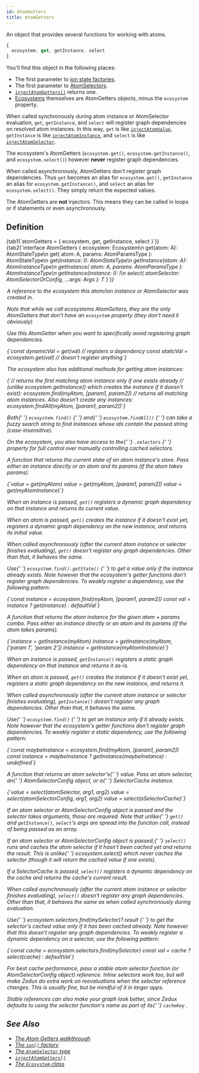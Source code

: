 ```yaml
---
id: AtomGetters
title: AtomGetters
---
```



An object that provides several functions for working with atoms.

```ts
{
  ecosystem, get, getInstance, select
}
```

You'll find this object in the following places:

- The first parameter to [ion state factories](../factories/ion#statefactory).
- The first parameter to [AtomSelectors](AtomSelector).
- [`injectAtomGetters()`](../injectors/injectAtomGetters) returns one.
- [Ecosystems](../classes/Ecosystem) themselves are AtomGetters objects, minus the `ecosystem` property.

When called synchronously during atom instance or AtomSelector evaluation, `get`, `getInstance`, and `select` will register graph dependencies on resolved atom instances. In this way, `get` is like [`injectAtomValue`](../injectors/injectAtomValue), `getInstance` is like [`injectAtomInstance`](../injectors/injectAtomInstance), and `select` is like [`injectAtomSelector`](../injectors/injectAtomSelector).

The ecosystem's AtomGetters (`ecosystem.get()`, `ecosystem.getInstance()`, and `ecosystem.select()`) however **never** register graph dependencies.

When called asynchronously, AtomGetters don't register graph dependencies. Thus `get` becomes an alias for `ecosystem.get()`, `getInstance` an alias for `ecosystem.getInstance()`, and `select` an alias for `ecosystem.select()`. They simply return the expected values.

The AtomGetters are **not** injectors. This means they can be called in loops or if statements or even asynchronously.

## Definition

<Tabs>
  {tab1(`atomGetters = { ecosystem, get, getInstance, select }`)}
  {tab2(`interface AtomGetters {
  ecosystem: Ecosystem\n
  get<A extends ParamlessAtom>(atom: A): AtomStateType<A>\n
  get<A extends AnyAtom>(
    atom: A,
    params: AtomParamsType<A>
  ): AtomStateType<A>\n
  get<I extends AtomInstance>(instance: I): AtomStateType<I>\n
  getInstance<A extends ParamlessAtom>(atom: A): AtomInstanceType<A>\n
  getInstance<A extends AnyAtom>(
    atom: A,
    params: AtomParamsType<A>
  ): AtomInstanceType<A>\n
  getInstance<I extends AtomInstance>(instance: I): I\n
  select<T, Args extends any[]>(
    atomSelector: AtomSelectorOrConfig<T, Args>,
    ...args: Args
  ): T
}`)}
</Tabs>

<Legend>
  <Item name="ecosystem">
    <p>
      A reference to the <Link to="../classes/Ecosystem">ecosystem</Link> this
      atom/ion instance or AtomSelector was created in.
    </p>
    <p>
      Note that while we call ecosystems AtomGetters, they are the only
      AtomGetters that don't have an <code>ecosystem</code> property (they don't
      need it obviously)
    </p>
    <p>
      Use this AtomGetter when you want to specifically avoid registering graph
      dependencies.
    </p>
    <Ts>{`const dynamicVal = get(val) // registers a dependency
const staticVal = ecosystem.get(val) // doesn't register anything`}</Ts>
    <p>The ecosystem also has additional methods for getting atom instances:</p>
    <Ts>{`// returns the first matching atom instance only if one exists already
// (unlike ecosystem.getInstance() which creates the instance if it doesn't exist):
ecosystem.find(myAtom, [param1, param2])
// returns all matching atom instances. Also doesn't create any instances:
ecosystem.findAll(myAtom, [param1, param2])`}</Ts>
    <p>
      Both{' '}
      <Link to="../classes/Ecosystem#find">
        <code>ecosystem.find()</code>
      </Link>{' '}
      and{' '}
      <Link to="../classes/Ecosystem#findall">
        <code>ecosystem.findAll()</code>
      </Link>{' '}
      can take a fuzzy search string to find instances whose ids contain the
      passed string (case-insensitive).
    </p>
    <p>
      On the ecosystem, you also have access to the{' '}
      <Link to="../classes/Ecosystem#selectorcache">
        <code>.selectors</code>
      </Link>{' '}
      property for full control over manually controlling cached selectors.
    </p>
  </Item>
  <Item name="get">
    <p>
      A function that returns the current state of an atom instance's store.
      Pass either an instance directly or an atom and its params (if the atom
      takes params).
    </p>
    <Ts>{`value = get(myAtom)
value = get(myAtom, [param1, param2])
value = get(myAtomInstance)`}</Ts>
    <p>
      When an instance is passed, <code>get()</code> registers a dynamic graph
      dependency on that instance and returns its current value.
    </p>
    <p>
      When an atom is passed, <code>get()</code> creates the instance if it
      doesn't exist yet, registers a dynamic graph dependency on the new
      instance, and returns its initial value.
    </p>
    <p>
      When called asynchronously (after the current atom instance or selector
      finishes evaluating), <code>get()</code> doesn't register any graph
      dependencies. Other than that, it behaves the same.
    </p>
    <p>
      Use{' '}
      <Link to="../classes/Ecosystem#find">
        <code>ecosystem.find().getState()</code>
      </Link>{' '}
      to get a value only if the instance already exists. Note however that the
      ecosystem's getter functions don't register graph dependencies. To weakly
      register a dependency, use the following pattern:
    </p>
    <Ts>{`const instance = ecosystem.find(myAtom, [param1, param2])
const val = instance ? get(instance) : defaultVal`}</Ts>
  </Item>
  <Item name="getInstance">
    <p>
      A function that returns the atom instance for the given atom + params
      combo. Pass either an instance directly or an atom and its params (if the
      atom takes params).
    </p>
    <Ts>{`instance = getInstance(myAtom)
instance = getInstance(myAtom, ['param 1', 'param 2'])
instance = getInstance(myAtomInstance)`}</Ts>
    <p>
      When an instance is passed, <code>getInstance()</code> registers a static
      graph dependency on that instance and returns it as-is.
    </p>
    <p>
      When an atom is passed, <code>get()</code> creates the instance if it
      doesn't exist yet, registers a static graph dependency on the new
      instance, and returns it.
    </p>
    <p>
      When called asynchronously (after the current atom instance or selector
      finishes evaluating), <code>getInstance()</code> doesn't register any
      graph dependencies. Other than that, it behaves the same.
    </p>
    <p>
      Use{' '}
      <Link to="../classes/Ecosystem#find">
        <code>ecosystem.find()</code>
      </Link>{' '}
      to get an instance only if it already exists. Note however that the
      ecosystem's getter functions don't register graph dependencies. To weakly
      register a static dependency, use the following pattern:
    </p>
    <Ts>{`const maybeInstance = ecosystem.find(myAtom, [param1, param2])
const instance = maybeInstance ? getInstance(maybeInstance) : undefined`}</Ts>
  </Item>
  <Item name="select">
    <p>
      A function that returns an <Link to="AtomSelector">atom selector's</Link>{' '}
      value. Pass an atom selector, an{' '}
      <Link to="AtomSelectorConfig">AtomSelectorConfig</Link> object, or a{' '}
      <Link to="../classes/SelectorCache">SelectorCache</Link> instance.
    </p>
    <Ts>{`value = select(atomSelector, arg1, arg2)
value = select(atomSelectorConfig, arg1, arg2)
value = select(aSelectorCache)`}</Ts>
    <p>
      If an atom selector or AtomSelectorConfig object is passed and the
      selector takes arguments, those are required. Note that unlike{' '}
      <code>get()</code> and <code>getInstance()</code>, <code>select</code>'s
      args are spread into the function call, instead of being passed as an
      array.
    </p>
    <p>
      If an atom selector or AtomSelectorConfig object is passed,{' '}
      <code>select()</code> runs and caches the atom selector if it hasn't been
      cached yet and returns the result. This is unlike{' '}
      <Link to="../classes/Ecosystem#select">ecosystem.select()</Link> which
      never caches the selector (though it will return the cached value if one
      exists).
    </p>
    <p>
      If a SelectorCache is passed, <code>select()</code> registers a dynamic
      dependency on the cache and returns the cache's current result.
    </p>
    <p>
      When called asynchronously (after the current atom instance or selector
      finishes evaluating), <code>select()</code> doesn't register any graph
      dependencies. Other than that, it behaves the same as when called
      synchronously during evaluation.
    </p>
    <p>
      Use{' '}
      <Link to="../classes/Selectors#find">
        ecosystem.selectors.find(mySelector)?.result
      </Link>{' '}
      to get the selector's cached value only if it has been cached already.
      Note however that this doesn't register any graph dependencies. To weakly
      register a dynamic dependency on a selector, use the following pattern:
    </p>
    <Ts>{`const cache = ecosystem.selectors.find(mySelector)
const val = cache ? select(cache) : defaultVal`}</Ts>
    <p>
      For best cache performance, pass a stable atom selector function (or
      AtomSelectorConfig object) reference. Inline selectors work too, but will
      make Zedux do extra work on reevaluations when the selector reference
      changes. This is usually fine, but be mindful of it in larger apps.
    </p>
    <p>
      Stable references can also make your graph look better, since Zedux
      defaults to using the selector function's name as part of its{' '}
      <Link to="../classes/SelectorCache#cachekey">
        <code>cacheKey</code>
      </Link>
      .
    </p>
  </Item>
</Legend>

## See Also

- [The Atom Getters walkthrough](../../walkthrough/atom-getters)
- [The `ion()` factory](../factories/ion)
- [The `AtomSelector` type](AtomSelector)
- [`injectAtomGetters()`](../injectors/injectAtomGetters)
- [The `Ecosystem` class](../classes/Ecosystem)
